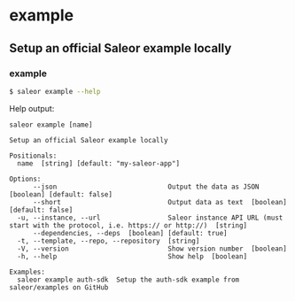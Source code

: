 # example

## Setup an official Saleor example locally

### example

```sh
$ saleor example --help
```

Help output:

```
saleor example [name]

Setup an official Saleor example locally

Positionals:
  name  [string] [default: "my-saleor-app"]

Options:
      --json                            Output the data as JSON  [boolean] [default: false]
      --short                           Output data as text  [boolean] [default: false]
  -u, --instance, --url                 Saleor instance API URL (must start with the protocol, i.e. https:// or http://)  [string]
      --dependencies, --deps  [boolean] [default: true]
  -t, --template, --repo, --repository  [string]
  -V, --version                         Show version number  [boolean]
  -h, --help                            Show help  [boolean]

Examples:
  saleor example auth-sdk  Setup the auth-sdk example from saleor/examples on GitHub
```
